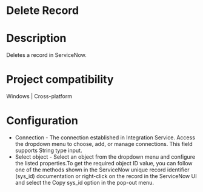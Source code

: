 ﻿# Delete Record

# Description

Deletes a record in ServiceNow.

# Project compatibility

Windows | Cross-platform

# Configuration

* Connection - The connection established in Integration Service. Access the dropdown menu to choose, add, or manage connections. This field supports String type input.
* Select object - Select an object from the dropdown menu and configure the listed properties.To get the required object ID value, you can follow one of the methods shown in the ServiceNow unique record identifier (sys_id) documentation or right-click on the record in the ServiceNow UI and select the Copy sys_id option in the pop-out menu.
